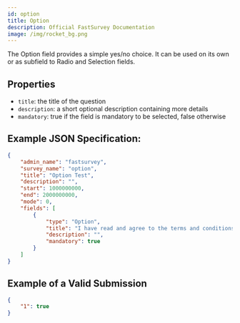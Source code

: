 ```yaml
---
id: option
title: Option
description: Official FastSurvey Documentation
image: /img/rocket_bg.png
---
```


The Option field provides a simple yes/no choice. It can be used on its own or as subfield to Radio and Selection fields.

## Properties

- `title`: the title of the question
- `description`: a short optional description containing more details
- `mandatory`: true if the field is mandatory to be selected, false otherwise

## Example JSON Specification:

```json
{
    "admin_name": "fastsurvey",
    "survey_name": "option",
    "title": "Option Test",
    "description": "",
    "start": 1000000000,
    "end": 2000000000,
    "mode": 0,
    "fields": [
        {
            "type": "Option",
            "title": "I have read and agree to the terms and conditions",
            "description": "",
            "mandatory": true
        }
    ]
}
```

## Example of a Valid Submission

```json
{
    "1": true
}
```
